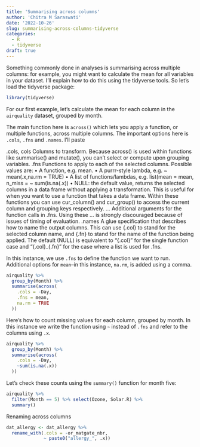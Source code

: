 ```yaml
---
title: 'Summarising across columns'
author: 'Chitra M Saraswati'
date: '2022-10-26'
slug: summarising-across-columns-tidyverse
categories:
  - R
  - tidyverse
draft: true
---
```


Something commonly done in analyses is summarising across multiple columns: for example, you might want to calculate the mean for all variables in your dataset. I'll explain how to do this using the tidyverse tools. So let's load the tidyverse package:

```r
library(tidyverse)
```

For our first example, let's calculate the mean for each column in the `airquality` dataset, grouped by month.

The main function here is `across()` which lets you apply a function, or multiple functions, across multiple columns. The important options here is `.cols`, `.fns` and `.names`. I'll paste

.cols, cols <tidy-select> Columns to transform. Because across() is used within functions like summarise() and mutate(), you can't select or compute upon grouping variables. .fns Functions to apply to each of the selected columns. Possible values are: • A function, e.g. mean. • A purrr-style lambda, e.g. \~ mean(.x,na.rm = TRUE) • A list of functions/lambdas, e.g. list(mean = mean, n_miss = \~ sum(is.na(.x)) • NULL: the default value, returns the selected columns in a data frame without applying a transformation. This is useful for when you want to use a function that takes a data frame. Within these functions you can use cur_column() and cur_group() to access the current column and grouping keys respectively. ... Additional arguments for the function calls in .fns. Using these ... is strongly discouraged because of issues of timing of evaluation. .names A glue specification that describes how to name the output columns. This can use {.col} to stand for the selected column name, and {.fn} to stand for the name of the function being applied. The default (NULL) is equivalent to "{.col}" for the single function case and "{.col}\_{.fn}" for the case where a list is used for .fns.

In this instance, we use `.fns` to define the function we want to run. Additional options for `mean`--in this instance, `na.rm`, is added using a comma.

```r
airquality %>% 
  group_by(Month) %>% 
  summarise(across(
    .cols = -Day,
    .fns = mean,
    na.rm = TRUE
  ))
```

Here's how to count missing values for each column, grouped by month. In this instance we write the function using `~` instead of `.fns` and refer to the columns using `.x`.

```r
airquality %>% 
  group_by(Month) %>% 
  summarise(across(
    .cols = -Day,
    ~sum(is.na(.x))
  ))
```

Let's check these counts using the `summary()` function for month five:

```r
airquality %>% 
  filter(Month == 5) %>% select(Ozone, Solar.R) %>% 
  summary()
```

Renaming across columns

``` r
dat_allergy <- dat_allergy %>%
  rename_with(.cols = -or_matgate_nbr,
              ~ paste0("allergy_", .x))
```
